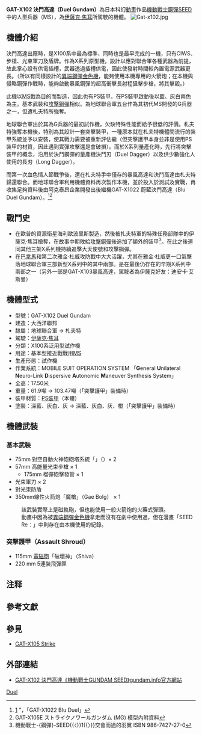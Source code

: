 {{noteTA|G1=GundamSeed}}
'''GAT-X102 決鬥高達（Duel Gundam）'''{{註|[[日本汉字|日本汉字]]写作「{{lang|ja|決闘}}」。<ref>{{Cite web |url = http://www.sunrise-inc.co.jp/work/detail.php?cid=153 |script-title = ja:機動戦士ガンダムSEED |author =  |date =  |publisher = SUNRISE |language = ja |accessdate = 2021-02-12 |quote = {{lang|ja|{{ruby|'''決闘'''|デュエル}}・{{ruby|暴風|バスター}}・{{ruby|電撃|ブリッツ}}・{{ruby|盾|イージス}}・{{ruby|攻撃|ストライク}}　五機のガンダム現る!!}} |archive-date = 2021-09-08 |archive-url = https://web.archive.org/web/20210908030053/https://www.sunrise-inc.co.jp/work/detail.php?cid=153 }}</ref>}}為日本科幻[[動畫|動畫]]作品[[機動戰士鋼彈SEED|機動戰士鋼彈SEED]]中的人型兵器（MS），為[[伊薩克·焦耳|伊薩克·焦耳]]所駕駛的機體。
[[File:Gat-x102.jpg|frame]]

== 機體介紹 ==
決鬥高達出廠時，是X100系中最為標準、同時也是最早完成的一機，只有CIWS、步槍、光束軍刀及盾牌。作為X系列原型機，設計以應對聯合軍各種武器為前提，故此掌心設有供電插槽，武器透過插槽供電，因此使發射時間較內置電源武器更長。（所以有同樣設計的[[異端鋼彈#金色機|異端鋼彈金色機]]，能夠使用本機專用的火箭炮；在本機與侵略鋼彈作戰時，能夠啟動暴風鋼彈的超高衝擊長射程狙擊步槍，將其擊毀。）

此機以[[机动战士|MS]]戰為目的而製造，因此也有PS裝甲。在PS裝甲啟動後以藍、灰白兩色為主。基本武裝和[[GAT-X105_突擊高達|攻擊鋼彈]]相似。為地球聯合軍五台作為其初代MS開發的G兵器之一，但遭札夫特所強奪。

地球聯合軍出於其為G兵器的最初試作機，欠缺特殊性能而給予很低的評價。札夫特強奪本機後，特別為其設計一套突擊裝甲，一種原本就在札夫特機體間流行的裝甲系統並予以安裝，使其戰力需要被重新評估繼（但突擊護甲本身並非是使用PS裝甲的材質，因此遇到實彈攻擊還是會破損）。而於X系列量產化時，先行將突擊裝甲的概念，沿用於決鬥鋼彈的量產機決鬥刃（Duel Dagger）以及供少數強化人使用的長刃（Long Dagger）。

而第一次血色情人節戰爭後，還在札夫特手中僅存的暴風高達和決鬥高達由札夫特歸還聯合。而地球聯合軍利用機體資料再次製作本機，並於投入於測試及實戰，再收集足夠資料後由阿克泰昂企業開發出後繼機GAT-X1022 蔚藍決鬥高達（Blu Duel Gundam）。<ref name="w">[http://www.seed-stargazer.net/mechanics/phantompain.html] {{Wayback|url=http://www.seed-stargazer.net/mechanics/phantompain.html |date=20080518081124 }}"，「GAT-X1022 Blu Duel」</ref><ref name="n">GAT-X105E ストライクノワールガンダム (MG) 模型內附資料</ref>

== 戰鬥史 ==
* 在歐普的資源衛星海利歐波里斯製造，然後被扎夫特軍的特殊任務部隊中的伊薩克·焦耳搶奪，在故事中期敗給[[GAT-X105_攻擊鋼彈|攻擊鋼彈]]後追加了額外的裝甲<ref name="a">機動戰士-{鋼彈}-SEED{{〈}}1{{〉}}交會而過的羽翼 ISBN 986-7427-27-0</ref>。在此之後連同其他三架X系列機持續追擊大天使號和攻擊鋼彈。
* 在[[巴拿馬|巴拿馬]]和第二次雅金·杜威攻防戰中大大活躍，尤其在雅金·杜威更一口氣擊落地球聯合軍三部新型X系列中的其中兩部。是在最後仍存在的早期X系列中兩部之一（另外一部是GAT-X103暴風高達，駕駛者為伊薩克好友：迪安卡·艾斯曼）

== 機體型式 ==
* 型號：GAT-X102 Duel Gundam
* 建造：大西洋聯邦
* 隸屬：地球聯合軍 → 札夫特
* 駕駛：[[伊薩克·焦耳|伊薩克·焦耳]]
* 分類：X100系泛用型試作機
* 用途：基本型接近戰戰用[[MS|MS]]
* 生產形態：試作機
* 作業系統：MOBILE SUIT OPERATION SYSTEM 「'''G'''eneral '''U'''nilateral '''N'''euro-Link '''D'''ispersive '''A'''utonomic '''M'''aneuver Synthesis System」
* 全高：17.50米
* 重量：61.9噸 → 103.47噸（「突擊護甲」裝備時）
* 裝甲材質：[[機動戰士技術#PS裝甲（Phase_Shift_Armour）|PS裝甲]]（本體）
* 塗裝：深藍、灰白、灰 → 深藍、灰白、灰、橙（「突擊護甲」裝備時）

== 機體武裝 ==
=== 基本武裝 ===
* 75mm 對空自動火神砲砲塔系統「{{link-de|豪豬陣|Igelstellung}}」（{{lang|de|Igelstellung}}）× 2
* 57mm 高能量光束步槍 × 1
** 175mm 榴彈砲擊發管 × 1
* 光束軍刀 × 2
* 對光束防盾
* 350mm線性火箭炮「魔槍」（Gae Bolg） × 1
:該武裝實際上是磁軌砲，但也能使用一般火箭炮的火藥式彈頭。
:動畫中因為被[[異端鋼彈#金色機|異端鋼彈金色機]]拿走而沒有在劇中使用過，但在漫畫「SEED Re：」中則存在由本機使用的紀錄。

=== 突擊護甲（Assault Shroud） ===
* 115mm [[電磁砲|電磁砲]]「破壞神」（Shiva）
* 220 mm 5連裝飛彈匣

== 注释 ==
{{ReflistH}}
{{NoteFoot}}
{{ReflistF}}

== 參考文獻 ==
<div class="references-small">
<references />
</div>

== 參見 ==
* [[GAT-X105_突擊高達|GAT-X105 Strike]]

== 外部連結 ==
* [https://hk.gundam.info/series/seed/gat-x102-duel-gundam/ GAT-X102 決鬥高達《機動戰士GUNDAM SEED》gundam.info官方網站] {{Wayback|url=https://hk.gundam.info/series/seed/gat-x102-duel-gundam/ |date=20210731121258 }}{{zh-hant}}{{zh-hans}}{{en}}

{{宇宙纪元|機動兵器}}

[[Category:C.E.兵器|Duel]]